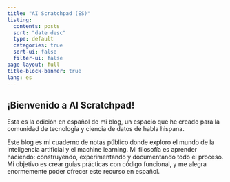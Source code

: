 ```yaml
---
title: "AI Scratchpad (ES)"
listing:
  contents: posts
  sort: "date desc"
  type: default
  categories: true
  sort-ui: false
  filter-ui: false
page-layout: full
title-block-banner: true
lang: es
---
```


## ¡Bienvenido a AI Scratchpad!

Esta es la edición en español de mi blog, un espacio que he creado para la comunidad de tecnología y ciencia de datos de habla hispana.

Este blog es mi cuaderno de notas público donde exploro el mundo de la inteligencia artificial y el machine learning. Mi filosofía es aprender haciendo: construyendo, experimentando y documentando todo el proceso. Mi objetivo es crear guías prácticas con código funcional, y me alegra enormemente poder ofrecer este recurso en español.
